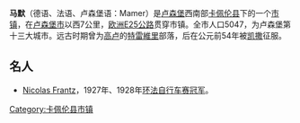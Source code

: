 {{Infobox settlement
<!-- See Template:Infobox settlement for additional fields and descriptions -->
| name                    = 马默<br>Mamer
| native_name             = 
| native_name_lang        = lb<!-- ISO 639-2 code e.g. "lb" for Luxembourgish -->
| settlement_type         = [[市镇_(卢森堡)|市镇]]
| image_skyline           = Mamer-castle3.jpg
| image_alt               = 
| image_caption           = 马默城堡，现为市政厅
| image_shield            = Coat of arms mamer luxbrg.png
| shield_alt              = 
| shield_size             = 100x80px
| image_map               = Map Mamer.PNG
| map_alt                 = 
| mapsize                 = 200px
| map_caption             = 马默在卢森堡地图上的位置，马默为橙色，卡佩伦县为深红色
| coordinates             = {{coord|3=region:LU_type:adm3rd|display=inline,title}}
| coor_pinpoint           = 
| subdivision_type        = [[世界政区索引|国家]]
| subdivision_name        = {{flag|Luxembourg}}
| subdivision_type1       = [[县_(卢森堡)|县]]
| subdivision_name1       = [[卡佩伦县|卡佩伦县]]
| established_title       = 
| established_date        = 
| leader_party            = 
| leader_title            = 市长
| leader_name             = {{Luxembourg commune mayor|LAU2=0108}}
| unit_pref               = Metric<!-- or US or UK -->
| area_footnotes          = 
| area_total_km2          = {{Luxembourg commune area|LAU2=0108}}
| area_rank               = {{Luxembourg commune area rank|LAU2=0108}}
| elevation_footnotes     = 
| elevation_max_m         = {{Luxembourg commune high|LAU2=0108}}
| elevation_max_rank      = {{Luxembourg commune high rank|LAU2=0108}}
| elevation_min_m         = {{Luxembourg commune low|LAU2=0108}}
| elevation_min_rank      = {{Luxembourg commune low rank|LAU2=0108}}
| population_footnotes    = 
| population_total        = {{Luxembourg commune population|LAU2=0108}}
| population_as_of        = {{Luxembourg communes statistics year}}
| population_rank         = {{Luxembourg commune population rank|LAU2=0108}}
| population_density_km2  = auto
| population_density_rank = {{Luxembourg commune density rank|LAU2=0108}}
| timezone1               = [[Central_European_Time|CET]]
| utc_offset1             = +1
| timezone1_DST           = [[Central_European_Summer_Time|CEST]]
| utc_offset1_DST         = +2
| blank_name_sec1         = [[Local_administrative_unit|LAU 2]]
| blank_info_sec1         = LU0000108
| website                 = [http://www.mamer.lu mamer.lu]
| footnotes               = 
}}

'''马默'''（德语、法语、卢森堡语：Mamer）是[[卢森堡|卢森堡]]西南部[[卡佩伦县|卡佩伦县]]下的一个[[市镇_(卢森堡)|市镇]]，在[[卢森堡市|卢森堡市]]以西7公里，[[欧洲E25公路|欧洲E25公路]]贯穿市镇。全市人口5047，为卢森堡第十三大城市。远古时期曾为[[高卢|高卢]]的[[特雷維里人|特雷維里]]部落，后在公元前54年被[[凯撒|凯撒]]征服。

==名人==
*[[Nicolas_Frantz|Nicolas Frantz]]，1927年、1928年[[环法自行车赛|环法自行车赛]][[冠军|冠军]]。

{{Authority control}}
[[Category:卡佩伦县市镇|Category:卡佩伦县市镇]]
{{Luxembourg-geo-stub}}
{{卡佩伦县市镇}}